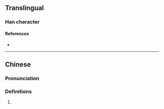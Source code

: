 {{character info}}
==Translingual==

===Han character===
{{Han char|rn=86|rad=火|as=04|sn=8|four=97815|canj=FNG|ids=⿰火丑}}

====References====
* {{Han ref|kx=0666.310|dkj=18895|dj=1076.080|hdz=32194.040|uh=7084|ud=28804|bh=CD55|bd=52565}}

----

==Chinese==
{{zh-forms|alt=𣅴}}

===Pronunciation===
{{zh-pron
|m=niǔ
|c=nau5
|mc=
|oc=
|ma=
|cat=
}}

===Definitions===
{{zh-hanzi}}

# {{zh-only|㶭炄}}